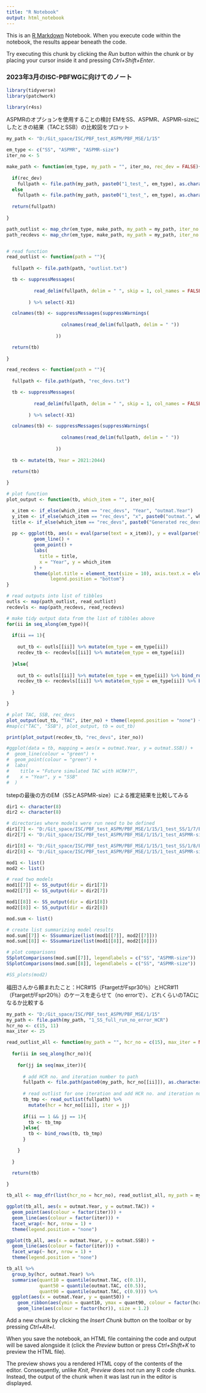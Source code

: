 ```yaml
---
title: "R Notebook"
output: html_notebook
---
```


This is an [R Markdown](http://rmarkdown.rstudio.com) Notebook. When you execute code within the notebook, the results appear beneath the code. 

Try executing this chunk by clicking the *Run* button within the chunk or by placing your cursor inside it and pressing *Ctrl+Shift+Enter*. 

### 2023年3月のISC-PBFWGに向けてのノート

```r

library(tidyverse)
library(patchwork)

library(r4ss)

```

ASPMRのオプションを使用することの検討
EMをSS、ASPMR、ASPMR-sizeにしたときの結果（TACとSSB）の比較図をプロット

```r

my_path <- "D:/Git_space/ISC/PBF_test_ASPM/PBF_MSE/1/15"

em_type <- c("SS", "ASPMR", "ASPMR-size")
iter_no <- 5

make_path <- function(em_type, my_path = "", iter_no, rec_dev = FALSE){
  
  if(rec_dev)
    fullpath <- file.path(my_path, paste0("1_test_", em_type), as.character(iter_no), "Rec_dev")
  else
    fullpath <- file.path(my_path, paste0("1_test_", em_type), as.character(iter_no))
  
  return(fullpath)
  
}

path_outlist <- map_chr(em_type, make_path, my_path = my_path, iter_no = iter_no)
path_recdevs <- map_chr(em_type, make_path, my_path = my_path, iter_no = iter_no, rec_dev = TRUE)


# read function
read_outlist <- function(path = ""){
  
  fullpath <- file.path(path, "outlist.txt")

  tb <- suppressMessages(
    
          read_delim(fullpath, delim = " ", skip = 1, col_names = FALSE)
          
        ) %>% select(-X1)

  colnames(tb) <- suppressMessages(suppressWarnings(
    
                    colnames(read_delim(fullpath, delim = " "))
                    
                  ))

  return(tb)
  
}

read_recdevs <- function(path = ""){
  
  fullpath <- file.path(path, "rec_devs.txt")

  tb <- suppressMessages(
    
          read_delim(fullpath, delim = " ", skip = 1, col_names = FALSE)
          
        ) %>% select(-X1)

  colnames(tb) <- suppressMessages(suppressWarnings(
                    
                    colnames(read_delim(fullpath, delim = " "))
  
                  ))
  
  tb <- mutate(tb, Year = 2021:2044)

  return(tb)
  
}

# plot function
plot_output <- function(tb, which_item = "", iter_no){

  x_item <- if_else(which_item == "rec_devs", "Year", "outmat.Year")
  y_item <- if_else(which_item == "rec_devs", "x", paste0("outmat.", which_item))
  title <- if_else(which_item == "rec_devs", paste0("Generated rec_devs for itr = ", as.character(iter_no)), paste0("Simulated ", which_item, " with HCR #15 for itr =", as.character(iter_no)))
  
  pp <- ggplot(tb, aes(x = eval(parse(text = x_item)), y = eval(parse(text = y_item)), colour = em_type)) +
          geom_line() +
          geom_point() +
          labs(
            title = title,
            x = "Year", y = which_item
          ) +
          theme(plot.title = element_text(size = 10), axis.text.x = element_text(size = 6),
                legend.position = "bottom")
}

# read outputs into list of tibbles
outls <- map(path_outlist, read_outlist)
recdevls <- map(path_recdevs, read_recdevs)

# make tidy output data from the list of tibbles above
for(ii in seq_along(em_type)){
  
  if(ii == 1){
    
    out_tb <- outls[[ii]] %>% mutate(em_type = em_type[ii])
    recdev_tb <- recdevls[[ii]] %>% mutate(em_type = em_type[ii])
    
  }else{
    
    out_tb <- outls[[ii]] %>% mutate(em_type = em_type[ii]) %>% bind_rows(out_tb)
    recdev_tb <- recdevls[[ii]] %>% mutate(em_type = em_type[ii]) %>% bind_rows(recdev_tb)
    
  }

}

# plot TAC, SSB, rec_devs
plot_output(out_tb, "TAC", iter_no) + theme(legend.position = "none") + plot_output(out_tb, "SSB", iter_no) 
#map(c("TAC", "SSB"), plot_output, tb = out_tb)

print(plot_output(recdev_tb, "rec_devs", iter_no))

#ggplot(data = tb, mapping = aes(x = outmat.Year, y = outmat.SSB)) +
#  geom_line(colour = "green") +
#  geom_point(colour = "green") +
#  labs(
#    title = "Future simulated TAC with HCR#??",
#    x = "Year", y = "SSB"
#  )

```

tstepの最後の方のEM（SSとASPMR-size）による推定結果を比較してみる

```r

dir1 <- character(8)
dir2 <- character(8)

# directories where models were run need to be defined
dir1[7] <- "D:/Git_space/ISC/PBF_test_ASPM/PBF_MSE/1/15/1_test_SS/1/7/EM"
dir2[7] <- "D:/Git_space/ISC/PBF_test_ASPM/PBF_MSE/1/15/1_test_ASPMR-size/1/7/EM"

dir1[8] <- "D:/Git_space/ISC/PBF_test_ASPM/PBF_MSE/1/15/1_test_SS/1/8/EM"
dir2[8] <- "D:/Git_space/ISC/PBF_test_ASPM/PBF_MSE/1/15/1_test_ASPMR-size/1/8/EM"

mod1 <- list()
mod2 <- list()

# read two models
mod1[[7]] <- SS_output(dir = dir1[7])
mod2[[7]] <- SS_output(dir = dir2[7])

mod1[[8]] <- SS_output(dir = dir1[8])
mod2[[8]] <- SS_output(dir = dir2[8])

mod.sum <- list()

# create list summarizing model results
mod.sum[[7]] <- SSsummarize(list(mod1[[7]], mod2[[7]]))
mod.sum[[8]] <- SSsummarize(list(mod1[[8]], mod2[[8]]))

# plot comparisons
SSplotComparisons(mod.sum[[7]], legendlabels = c("SS", "ASPMR-size"))
SSplotComparisons(mod.sum[[8]], legendlabels = c("SS", "ASPMR-size"))

#SS_plots(mod2)

```

福田さんから頼まれたこと：HCR#15（FtargetがFspr30％）とHCR#11（FtargetがFspr20％）のケースを走らせて（no errorで）、どれくらいのTACになるか比較する

```r

my_path <- "D:/Git_space/ISC/PBF_test_ASPM/PBF_MSE/1/15"
my_path <- file.path(my_path, "1_SS_full_run_no_error_HCR")
hcr_no <- c(15, 11)
max_iter <- 25

read_outlist_all <- function(my_path = "", hcr_no = c(15), max_iter = NULL){
  
  for(ii in seq_along(hcr_no)){
    
    for(jj in seq(max_iter)){
      
      # add HCR no. and iteration number to path
      fullpath <- file.path(paste0(my_path, hcr_no[[ii]]), as.character(jj))
      
      # read outlist for one iteration and add HCR no. and iteration number column
      tb_tmp <- read_outlist(fullpath) %>%
        mutate(hcr = hcr_no[[ii]], iter = jj)
      
      if(ii == 1 && jj == 1){
        tb <- tb_tmp
      }else{
        tb <- bind_rows(tb, tb_tmp)
      }

    }
    
  }

  return(tb)
  
}

tb_all <- map_dfr(list(hcr_no = hcr_no), read_outlist_all, my_path = my_path, max_iter = max_iter)

ggplot(tb_all, aes(x = outmat.Year, y = outmat.TAC)) +
  geom_point(aes(colour = factor(iter))) +
  geom_line(aes(colour = factor(iter))) +
  facet_wrap(~ hcr, nrow = 1) +
  theme(legend.position = "none")

ggplot(tb_all, aes(x = outmat.Year, y = outmat.SSB)) +
  geom_line(aes(colour = factor(iter))) +
  facet_wrap(~ hcr, nrow = 1) +
  theme(legend.position = "none")

tb_all %>%
  group_by(hcr, outmat.Year) %>% 
  summarise(quant10 = quantile(outmat.TAC, c(0.1)),
            quant50 = quantile(outmat.TAC, c(0.5)),
            quant90 = quantile(outmat.TAC, c(0.9))) %>% 
  ggplot(aes(x = outmat.Year, y = quant50)) +
    geom_ribbon(aes(ymin = quant10, ymax = quant90, colour = factor(hcr), fill = factor(hcr)), alpha = 0.2, linetype = "dotted") +
    geom_line(aes(colour = factor(hcr)), size = 1.2)


```


Add a new chunk by clicking the *Insert Chunk* button on the toolbar or by pressing *Ctrl+Alt+I*.

When you save the notebook, an HTML file containing the code and output will be saved alongside it (click the *Preview* button or press *Ctrl+Shift+K* to preview the HTML file).

The preview shows you a rendered HTML copy of the contents of the editor. Consequently, unlike *Knit*, *Preview* does not run any R code chunks. Instead, the output of the chunk when it was last run in the editor is displayed.
